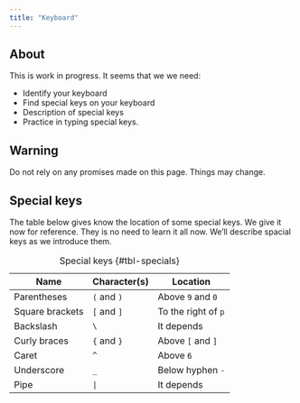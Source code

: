 ```yaml
---
title: "Keyboard"
---
```


## About

This is work in progress. It seems that we we need:

- Identify your keyboard
- Find special keys on your keyboard
- Description of special keys
- Practice in typing special keys.

## Warning

Do not rely on any promises made on this page. Things may change.

## Special keys

The table below gives know the location of some special keys. We give
it now for reference.  They is no need to learn it all now. We'll
describe spacial keys as we introduce them.


|Name | Character(s) |Location|
|---|---|---|
| Parentheses | `(` and  `)` | Above `9` and `0` |
| Square brackets | `[` and  `]` | To the right of `p` |
| Backslash | `\` | It depends |
| Curly braces | `{` and  `}` | Above `[` and `]` |
| Caret | `^` | Above `6` |
| Underscore | `_` | Below hyphen `-`|
| Pipe | `|` | It depends |


: Special keys {#tbl-specials}